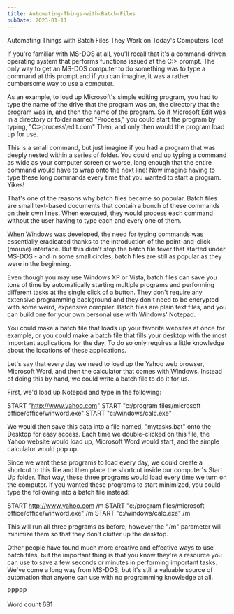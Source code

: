 ```yaml
---
title: Automating-Things-with-Batch-Files
pubDate: 2023-01-11
---
```


Automating Things with Batch Files
They Work on Today's Computers Too!

If you're familiar with MS-DOS at all, you'll recall that it's a command-driven operating system that performs functions issued at the C:> prompt. The only way to get an MS-DOS computer to do something was to type a command at this prompt and if you can imagine, it was a rather cumbersome way to use a computer.

As an example, to load up Microsoft's simple editing program, you had to type the name of the drive that the program was on, the directory that the program was in, and then the name of the program. So if Microsoft Edit was in a directory or folder named "Process," you could start the program by typing, "C:>process\edit.com" Then, and only then would the program load up for use. 

This is a small command, but just imagine if you had a program that was deeply nested within a series of folder. You could end up typing a command as wide as your computer screen or worse, long enough that the entire command would have to wrap onto the next line! Now imagine having to type these long commands every time that you wanted to start a program. Yikes!

That's one of the reasons why batch files became so popular. Batch files are small text-based documents that contain a bunch of these commands on their own lines. When executed, they would process each command without the user having to type each and every one of them.

When Windows was developed, the need for typing commands was essentially eradicated thanks to the introduction of the point-and-click (mouse) interface. But this didn't stop the batch file fever that started under MS-DOS - and in some small circles, batch files are still as popular as they were in the beginning.

Even though you may use Windows XP or Vista, batch files can save you tons of time by automatically starting multiple programs and performing different tasks at the single click of a button. They don't require any extensive programming background and they don't need to be encrypted with some weird, expensive compiler. Batch files are plain text files, and you can build one for your own personal use with Windows' Notepad.

You could make a batch file that loads up your favorite websites at once for example, or you could make a batch file that fills your desktop with the most important applications for the day. To do so only requires a little knowledge about the locations of these applications.

Let's say that every day we need to load up the Yahoo web browser, Microsoft Word, and then the calculator that comes with Windows. Instead of doing this by hand, we could write a batch file to do it for us.

First, we'd load up Notepad and type in the following:

START "http://www.yahoo.com"
START "c:/program files/microsoft office/office/winword.exe"
START "c:/windows/calc.exe"

We would then save this data into a file named, "mytasks.bat" onto the Desktop for easy access. Each time we double-clicked on this file, the Yahoo website would load up, Microsoft Word would start, and the simple calculator would pop up.

Since we want these programs to load every day, we could create a shortcut to this file and then place the shortcut inside our computer's Start Up folder. That way, these three programs would load every time we turn on the computer. If you wanted these programs to start minimized, you could type the following into a batch file instead:

START http://www.yahoo.com /m
START "c:/program files/microsoft office/office/winword.exe" /m
START "c:/windows/calc.exe" /m

This will run all three programs as before, however the "/m" parameter will minimize them so that they don't clutter up the desktop.

Other people have found much more creative and effective ways to use batch files, but the important thing is that you know they're a resource you can use to save a few seconds or minutes in performing important tasks. We've come a long way from MS-DOS, but it's still a valuable source of automation that anyone can use with no programming knowledge at all.

PPPPP

Word count 681
